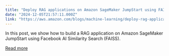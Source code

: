 ```yaml
---
title: "Deploy RAG applications on Amazon SageMaker JumpStart using FAISS"
date: "2024-12-05T21:57:11.000Z"
link: "https://aws.amazon.com/blogs/machine-learning/deploy-rag-applications-on-amazon-sagemaker-jumpstart-using-faiss/"
---
```


In this post, we show how to build a RAG application on Amazon SageMaker JumpStart using Facebook AI Similarity Search (FAISS).

[Read more](https://aws.amazon.com/blogs/machine-learning/deploy-rag-applications-on-amazon-sagemaker-jumpstart-using-faiss/)
